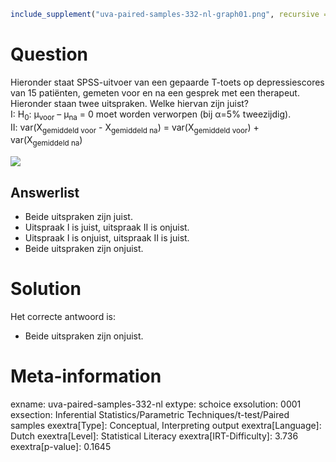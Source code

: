 ```r
include_supplement("uva-paired-samples-332-nl-graph01.png", recursive = TRUE)
```

Question
========

Hieronder staat SPSS-uitvoer van een gepaarde T-toets op depressiescores
van 15 patiënten, gemeten voor en na een gesprek met een therapeut.
Hieronder staan twee uitspraken. Welke hiervan zijn juist?\
I: H~0~: μ~voor~ -- μ~na~ = 0 moet worden verworpen (bij α=5%
tweezijdig).\
II: var(X~gemiddeld\ voor~ - X~gemiddeld\ na~) =
var(X~gemiddeld\ voor~) + var(X~gemiddeld\ na~)

![](uva-paired-samples-332-nl-graph01.png)

Answerlist
----------

* Beide uitspraken zijn juist.
* Uitspraak I is juist, uitspraak II is onjuist.
* Uitspraak I is onjuist, uitspraak II is juist.
* Beide uitspraken zijn onjuist.

Solution
========

Het correcte antwoord is: 

* Beide uitspraken zijn onjuist.

Meta-information
================
exname: uva-paired-samples-332-nl
extype: schoice
exsolution: 0001
exsection: Inferential Statistics/Parametric Techniques/t-test/Paired samples
exextra[Type]: Conceptual, Interpreting output
exextra[Language]: Dutch
exextra[Level]: Statistical Literacy
exextra[IRT-Difficulty]: 3.736
exextra[p-value]: 0.1645
